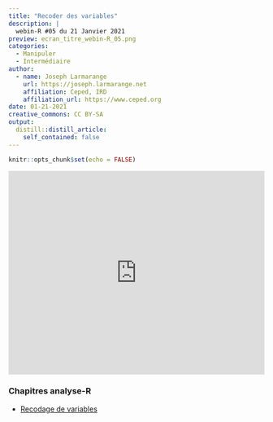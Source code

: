 ```yaml
---
title: "Recoder des variables"
description: |
  webin-R #05 du 21 Janvier 2021
preview: ecran_titre_webin-R_05.png
categories:
  - Manipuler
  - Intermédiaire
author:
  - name: Joseph Larmarange
    url: https://joseph.larmarange.net
    affiliation: Ceped, IRD
    affiliation_url: https://www.ceped.org
date: 01-21-2021
creative_commons: CC BY-SA
output:
  distill::distill_article:
    self_contained: false
---
```




```r
knitr::opts_chunk$set(echo = FALSE)
```



<iframe width="100%" height="400" src="https://www.youtube.com/embed/CokvTbtWdwc" frameborder="0" allow="accelerometer; autoplay; clipboard-write; encrypted-media; gyroscope; picture-in-picture" allowfullscreen></iframe>


### Chapitres analyse-R

- [Recodage de variables](https://larmarange.github.io/analyse-R/recodage.html)



